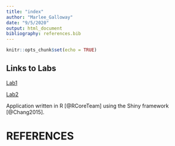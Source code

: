```yaml
---
title: "index"
author: "Marlee_Galloway"
date: "9/5/2020"
output: html_document
bibliography: references.bib
---
```


```r
knitr::opts_chunk$set(echo = TRUE)
```

## Links to Labs

[Lab1](lab1_MarleeGalloway.html)

[Lab2](lab2)

Application written in R [@RCoreTeam] using the Shiny framework [@Chang2015].

# REFERENCES
